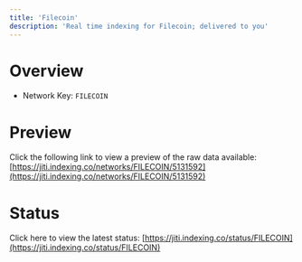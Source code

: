 ```yaml
---
title: 'Filecoin'
description: 'Real time indexing for Filecoin; delivered to you'
---
```


# Overview
- Network Key: `FILECOIN`

# Preview
Click the following link to view a preview of the raw data available: [https://jiti.indexing.co/networks/FILECOIN/5131592](https://jiti.indexing.co/networks/FILECOIN/5131592)

# Status
Click here to view the latest status: [https://jiti.indexing.co/status/FILECOIN](https://jiti.indexing.co/status/FILECOIN)
